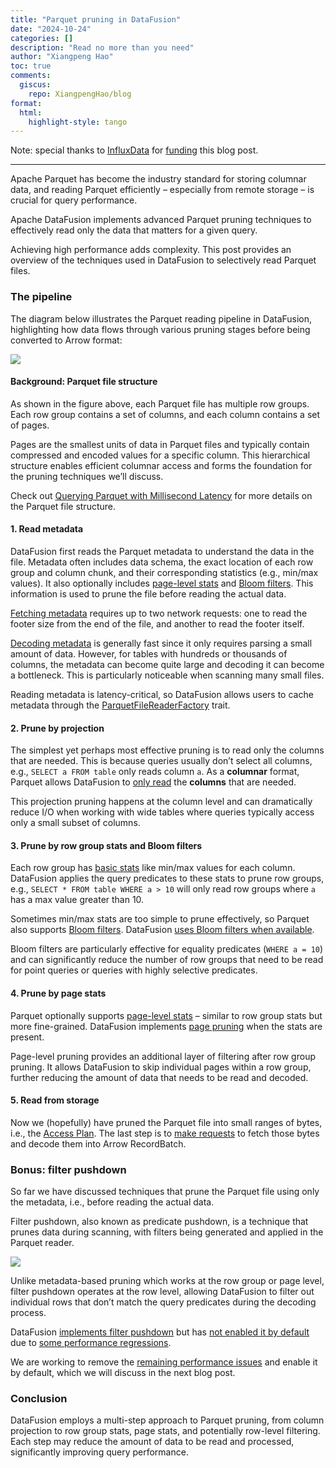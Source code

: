 ```yaml
---
title: "Parquet pruning in DataFusion"
date: "2024-10-24"
categories: []
description: "Read no more than you need"
author: "Xiangpeng Hao"
toc: true
comments:
  giscus: 
    repo: XiangpengHao/blog
format:
  html: 
    highlight-style: tango 
---
```


Note: special thanks to [InfluxData](https://www.influxdata.com) for [funding](https://xiangpeng.systems/fund/) this blog post.

<hr/>


Apache Parquet has become the industry standard for storing columnar data, and reading Parquet efficiently -- especially from remote storage -- is crucial for query performance.

Apache DataFusion implements advanced Parquet pruning techniques to effectively read only the data that matters for a given query.

Achieving high performance adds complexity.
This post provides an overview of the techniques used in DataFusion to selectively read Parquet files.

### The pipeline
The diagram below illustrates the Parquet reading pipeline in DataFusion, highlighting how data flows through various pruning stages before being converted to Arrow format:

![](read-parquet.jpg)

#### Background: Parquet file structure
As shown in the figure above, each Parquet file has multiple row groups. Each row group contains a set of columns, and each column contains a set of pages.

Pages are the smallest units of data in Parquet files and typically contain compressed and encoded values for a specific column. This hierarchical structure enables efficient columnar access and forms the foundation for the pruning techniques we'll discuss.

Check out [Querying Parquet with Millisecond Latency](https://www.influxdata.com/blog/querying-parquet-millisecond-latency/) for more details on the Parquet file structure.

#### 1. Read metadata
DataFusion first reads the Parquet metadata to understand the data in the file. 
Metadata often includes data schema, the exact location of each row group and column chunk, and their corresponding statistics (e.g., min/max values).
It also optionally includes [page-level stats](https://parquet.apache.org/docs/file-format/pageindex/) and [Bloom filters](https://www.influxdata.com/blog/using-parquets-bloom-filters/).
This information is used to prune the file before reading the actual data.

[Fetching metadata](https://github.com/apache/datafusion/blob/31701b8dc9c6486856c06a29a32107d9f4549cec/datafusion/core/src/datasource/physical_plan/parquet/reader.rs#L118) requires up to two network requests: one to read the footer size from the end of the file, and another to read the footer itself. 

[Decoding metadata](https://www.influxdata.com/blog/how-good-parquet-wide-tables/) is generally fast since it only requires parsing a small amount of data. However, for tables with hundreds or thousands of columns, the metadata can become quite large and decoding it can become a bottleneck. This is particularly noticeable when scanning many small files.

Reading metadata is latency-critical, so DataFusion allows users to cache metadata through the [ParquetFileReaderFactory](https://github.com/apache/datafusion/blob/31701b8dc9c6486856c06a29a32107d9f4549cec/datafusion/core/src/datasource/physical_plan/parquet/reader.rs#L39) trait.


#### 2. Prune by projection
The simplest yet perhaps most effective pruning is to read only the columns that are needed.
This is because queries usually don't select all columns, e.g., `SELECT a FROM table` only reads column `a`.
As a **columnar** format, Parquet allows DataFusion to [only read](https://github.com/apache/datafusion/blob/31701b8dc9c6486856c06a29a32107d9f4549cec/datafusion/core/src/datasource/physical_plan/parquet/mod.rs#L778) the **columns** that are needed.

This projection pruning happens at the column level and can dramatically reduce I/O when working with wide tables where queries typically access only a small subset of columns.


#### 3. Prune by row group stats and Bloom filters
Each row group has [basic stats](https://github.com/apache/datafusion/blob/31701b8dc9c6486856c06a29a32107d9f4549cec/datafusion/core/src/physical_optimizer/pruning.rs#L81) like min/max values for each column.
DataFusion applies the query predicates to these stats to prune row groups, e.g., `SELECT * FROM table WHERE a > 10` will only read row groups where `a` has a max value greater than 10.

Sometimes min/max stats are too simple to prune effectively, so Parquet also supports [Bloom filters](https://www.influxdata.com/blog/using-parquets-bloom-filters/). DataFusion [uses Bloom filters when available](https://github.com/apache/datafusion/blob/31701b8dc9c6486856c06a29a32107d9f4549cec/datafusion/core/src/datasource/physical_plan/parquet/opener.rs#L202).

Bloom filters are particularly effective for equality predicates (`WHERE a = 10`) and can significantly reduce the number of row groups that need to be read for point queries or queries with highly selective predicates.


#### 4. Prune by page stats
Parquet optionally supports [page-level stats](https://github.com/apache/parquet-format/blob/master/PageIndex.md) -- similar to row group stats but more fine-grained.
DataFusion implements [page pruning](https://github.com/apache/datafusion/blob/31701b8dc9c6486856c06a29a32107d9f4549cec/datafusion/core/src/datasource/physical_plan/parquet/opener.rs#L219) when the stats are present.

Page-level pruning provides an additional layer of filtering after row group pruning. It allows DataFusion to skip individual pages within a row group, further reducing the amount of data that needs to be read and decoded.


#### 5. Read from storage 
Now we (hopefully) have pruned the Parquet file into small ranges of bytes, i.e., the [Access Plan](https://github.com/apache/datafusion/blob/76a7789ace33ced54c973fa0d5fc9d1866e1bf19/datafusion/datasource-parquet/src/access_plan.rs#L86).
The last step is to [make requests](https://github.com/apache/datafusion/blob/31701b8dc9c6486856c06a29a32107d9f4549cec/datafusion/core/src/datasource/physical_plan/parquet/reader.rs#L103) to fetch those bytes and decode them into Arrow RecordBatch. 


### Bonus: filter pushdown
So far we have discussed techniques that prune the Parquet file using only the metadata, i.e., before reading the actual data.

Filter pushdown, also known as predicate pushdown, is a technique that prunes data during scanning, with filters being generated and applied in the Parquet reader.

![](filter-pushdown.jpg)

Unlike metadata-based pruning which works at the row group or page level, filter pushdown operates at the row level, allowing DataFusion to filter out individual rows that don't match the query predicates during the decoding process.

DataFusion [implements filter pushdown](https://github.com/apache/datafusion/blob/31701b8dc9c6486856c06a29a32107d9f4549cec/datafusion/core/src/datasource/physical_plan/parquet/row_filter.rs#L154) but has [not enabled it by default](https://github.com/apache/datafusion/blob/31701b8dc9c6486856c06a29a32107d9f4549cec/datafusion/common/src/config.rs#L382) due to [some performance regressions](https://github.com/apache/datafusion/issues/3463).

We are working to remove the [remaining performance issues](https://github.com/apache/arrow-rs/issues/5523#issuecomment-2429470872) and enable it by default, which we will discuss in the next blog post.

### Conclusion
DataFusion employs a multi-step approach to Parquet pruning, from column projection to row group stats, page stats, and potentially row-level filtering. 
Each step may reduce the amount of data to be read and processed, significantly improving query performance.

